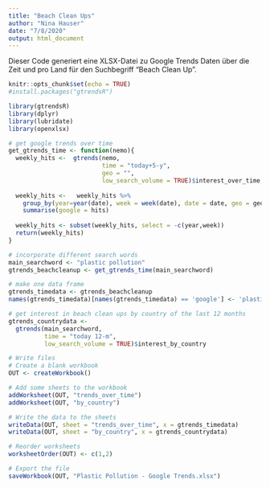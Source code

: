 ```yaml
---
title: "Beach Clean Ups"
author: "Nina Hauser"
date: "7/8/2020"
output: html_document
---
```


Dieser Code generiert eine XLSX-Datei zu Google Trends Daten über die Zeit und pro Land für den Suchbegriff "Beach Clean Up".

```r
knitr::opts_chunk$set(echo = TRUE)
#install.packages("gtrendsR")  

library(gtrendsR)
library(dplyr)
library(lubridate)
library(openxlsx)
```

```r
# get google trends over time
get_gtrends_time <- function(nemo){
  weekly_hits <-  gtrends(nemo, 
                          time = "today+5-y",
                          geo = "",
                          low_search_volume = TRUE)$interest_over_time
  
  weekly_hits <-   weekly_hits %>%
    group_by(year=year(date), week = week(date), date = date, geo = geo) %>%
    summarise(google = hits)
  
  weekly_hits <- subset(weekly_hits, select = -c(year,week))
  return(weekly_hits)
}

# incorporate different search words
main_searchword <- "plastic pollution"
gtrends_beachcleanup <- get_gtrends_time(main_searchword)

# make one data frame
gtrends_timedata <- gtrends_beachcleanup
names(gtrends_timedata)[names(gtrends_timedata) == 'google'] <- 'plastic_pollution'
```


```r
# get interest in beach clean ups by country of the last 12 months
gtrends_countrydata <-
  gtrends(main_searchword,
          time = "today 12-m",
          low_search_volume = TRUE)$interest_by_country
```

```r
# Write files
# Create a blank workbook
OUT <- createWorkbook()

# Add some sheets to the workbook
addWorksheet(OUT, "trends_over_time")
addWorksheet(OUT, "by_country")

# Write the data to the sheets
writeData(OUT, sheet = "trends_over_time", x = gtrends_timedata)
writeData(OUT, sheet = "by_country", x = gtrends_countrydata)

# Reorder worksheets
worksheetOrder(OUT) <- c(1,2)

# Export the file
saveWorkbook(OUT, "Plastic Pollution - Google Trends.xlsx")
```

